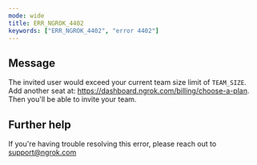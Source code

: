 ```yaml
---
mode: wide
title: ERR_NGROK_4402
keywords: ["ERR_NGROK_4402", "error 4402"]
---
```


## Message

The invited user would exceed your current team size limit of `TEAM_SIZE`. Add another seat at: https://dashboard.ngrok.com/billing/choose-a-plan. Then you'll be able to invite your team.

## Further help

If you're having trouble resolving this error, please reach out to [support@ngrok.com](mailto:support@ngrok.com?subject=Help%20with%20ERR_NGROK_4402)
